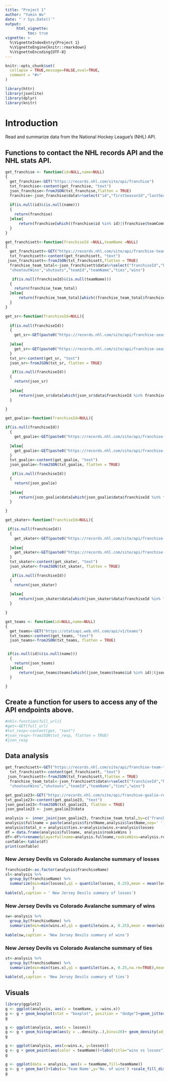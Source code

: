 ```yaml
---
title: "Project 1"
author: "Yumin Wu"
date: "`r Sys.Date()`"
output: 
     html_vignette:
          toc: true
vignette: >
  %\VignetteIndexEntry{Project 1}
  %\VignetteEngine{knitr::rmarkdown}
  %\VignetteEncoding{UTF-8}
---
```


```r
knitr::opts_chunk$set(
  collapse = TRUE,message=FALSE,eval=TRUE,
  comment = "#>"
)
```

```r
library(httr)
library(jsonlite)
library(dplyr)
library(knitr)
```

# Introduction  
Read and summarize data from the National Hockey League’s (NHL) API.  

## Functions to contact the NHL records API and the NHL stats API.  
```r
get_franchise <- function(id=NULL,name=NULL)
{
  get_franchise<-GET("https://records.nhl.com/site/api/franchise")
  txt_franchise<-content(get_franchise, "text")
  json_franchise<-fromJSON(txt_franchise,flatten = TRUE)
  franchise<-json_franchise$data%>%select("id","firstSeasonId","lastSeasonId","teamCommonName")
  
  if(is.null(id)&(is.null(name)))
  {
    return(franchise)
  }else{
      return(franchise[which((franchise$id %in% id)|(franchise$teamCommonName %in% name)),])
  }
}
```


```r
get_franchisett<-function(franchiseId =NULL,teamName =NULL)
{
  get_franchisett<-GET("https://records.nhl.com/site/api/franchise-team-totals")
  txt_franchisett<-content(get_franchisett, "text")
 json_franchisett<-fromJSON(txt_franchisett,flatten = TRUE)
  franchise_team_total<-json_franchisett$data%>%select("franchiseId","homeTies","homeWins","roadTies","roadWins","shootoutLosses",
  "shootoutWins","shutouts","teamId","teamName","ties","wins")

   if(is.null(franchiseId)&(is.null(teamName)))
  {
    return(franchise_team_total)
  }else{
      return(franchise_team_total[which((franchise_team_total$franchiseId %in% franchiseId)|(franchise_team_total$teamName %in% teamName)),])
  }
}
```


```r
get_sr<-function(franchiseId=NULL){
  
  if(is.null(franchiseId))
  {
    get_sr<-GET(paste0("https://records.nhl.com/site/api/franchise-season-records"))
    
  }else{
    get_sr<-GET(paste0("https://records.nhl.com/site/api/franchise-season-records?cayenneExp=franchiseId=",franchiseId))
  }
  txt_sr<-content(get_sr, "text")
  json_sr<-fromJSON(txt_sr, flatten = TRUE)

   if(is.null(franchiseId))
  {
    return(json_sr)
     
  }else{
      return(json_sr$data[which(json_sr$data$franchiseId %in% franchiseId),] )
  }

}
```


```r
get_goalie<-function(franchiseId=NULL){

if(is.null(franchiseId))
  {
    get_goalie<-GET(paste0("https://records.nhl.com/site/api/franchise-goalie-records"))
    
  }else{
    get_goalie<-GET(paste0("https://records.nhl.com/site/api/franchise-goalie-records?cayenneExp=franchiseId=",franchiseId))
  }
  txt_goalie<-content(get_goalie, "text")
  json_goalie<-fromJSON(txt_goalie, flatten = TRUE)

   if(is.null(franchiseId))
  {
    return(json_goalie)
     
  }else{
      return(json_goalie$data[which(json_goalie$data$franchiseId %in% franchiseId),] )
  }

}
```


```r
get_skater<-function(franchiseId=NULL){

 if(is.null(franchiseId))
  {
    get_skater<-GET(paste0("https://records.nhl.com/site/api/franchise-skater-records"))
    
  }else{
    get_skater<-GET(paste0("https://records.nhl.com/site/api/franchise-skater-records?cayenneExp=franchiseId=",franchiseId))
  }
  txt_skater<-content(get_skater, "text")
  json_skater<-fromJSON(txt_skater, flatten = TRUE)

   if(is.null(franchiseId))
  {
    return(json_skater)
     
  }else{
      return(json_skater$data[which(json_skater$data$franchiseId %in% franchiseId),] )
  }

}
```


```r
get_teams <- function(id=NULL,name=NULL)
{
  get_teams<-GET("https://statsapi.web.nhl.com/api/v1/teams")
  txt_teams<-content(get_teams, "text")
  json_teams<-fromJSON(txt_teams, flatten = TRUE)


 if(is.null(id)&(is.null(name)))
  {
    return(json_teams)
  }else{
      return(json_teams$teams[which((json_teams$teams$id %in% id)|(json_teams$teams$name %in% name)),])
  }

}
```


## Create a function for users to access any of the API endpoints above.  
```r
#nhl<-function(full_url){
#get<-GET(full_url)
#txt_resp<-content(get, "text")
#json_resp<-fromJSON(txt_resp, flatten = TRUE)
#json_resp


```


## Data analysis  
```r
get_franchisett<-GET("https://records.nhl.com/site/api/franchise-team-totals")
  txt_franchisett<-content(get_franchisett, "text")
 json_franchisett<-fromJSON(txt_franchisett,flatten = TRUE)
  franchise_team_total<-json_franchisett$data%>%select("franchiseId","homeTies","homeWins","roadTies","roadWins","shootoutLosses",
  "shootoutWins","shutouts","teamId","teamName","ties","wins")

get_goalie23<-GET("https://records.nhl.com/site/api/franchise-goalie-records?cayenneExp=franchiseId=23")
txt_goalie23<-content(get_goalie23, "text")
json_goalie23<-fromJSON(txt_goalie23, flatten = TRUE)
json_goalie23 <- json_goalie23$data

analysis <- inner_join(json_goalie23, franchise_team_total,by=c("franchiseId" = "franchiseId"))
analysis$fullname = paste(analysis$firstName,analysis$lastName,sep=' ')
analysis$total_n = analysis$ties.x+analysis$wins.x+analysis$losses
df = data.frame(analysis$fullname, analysis$rookieWins ) 
df<-df%>%rename(playerFullname=analysis.fullname,rookieWins=analysis.rookieWins)
conTable<-table(df) 
print(conTable) 

```



### New Jersey Devils vs Colorado Avalanche summary of losses   
```r
franchiseId<-as.factor(analysis$franchiseName)
sl<-analysis %>% 
  group_by(franchiseName) %>% 
  summarize(min=min(losses),q1 = quantile(losses, 0.25),mean = mean(losses),med=median(losses),q3 = quantile(losses, 0.75),max=max(losses)
            )
kable(sl,caption = ' New Jersey Devils summary of losses')

```



### New Jersey Devils vs Colorado Avalanche summary of wins   
```r
sw<-analysis %>% 
  group_by(franchiseName) %>% 
  summarize(min=min(wins.x),q1 = quantile(wins.x, 0.25),mean = mean(wins.x),med=median(wins.x),q3 = quantile(wins.x, 0.75),max=max(wins.x)
            )
kable(sw,caption = 'New Jersey Devils summary of wins')
```



### New Jersey Devils vs Colorado Avalanche summary of ties   
```r

st<-analysis %>% 
  group_by(franchiseName) %>% 
  summarize(min=min(ties.x),q1 = quantile(ties.x, 0.25,na.rm=TRUE),mean = mean(ties.x,na.rm=TRUE),med=median(ties.x,na.rm=TRUE),q3 = quantile(ties.x, 0.75,na.rm=TRUE),max=max(ties.x,na.rm=TRUE)
            )
kable(st,caption = 'New Jersey Devils summary of ties')


```

## Visuals  

```r
library(ggplot2)
g <- ggplot(analysis, aes(x = teamName, y =wins.x))
g <- g + geom_boxplot(stat = "boxplot", position = "dodge")+geom_jitter(aes(colour = teamName))+coord_cartesian(ylim = c(0,100))+labs(title="Boxplot for wins")
g
```


```r
g <- ggplot(analysis, aes(x = losses))
g <- g + geom_histogram(aes(y = ..density..),bins=20)+ geom_density(adjust = 0.4,size=3,color="red",outline.type = "full")+ labs(y = "Density")+labs(title="Histogram for losses")+ scale_x_continuous(breaks = seq(0, 400, 150))
g
```



```r
g <- ggplot(analysis, aes(x=wins.x, y=losses))
g <- g + geom_point(aes(color = teamName))+labs(title="wins vs losses")+geom_smooth(aes(group = teamName),method = lm,col="green")+scale_x_continuous(name = "wins", limits = c(0, 700)) + theme_classic()
g
```

```r
g <- ggplot(data = analysis, aes(x = teamName,fill=teamName))
g <- g + geom_bar()+labs(x='Team Name',y='No. of wins') +scale_fill_discrete(name='Team name')
g
```


